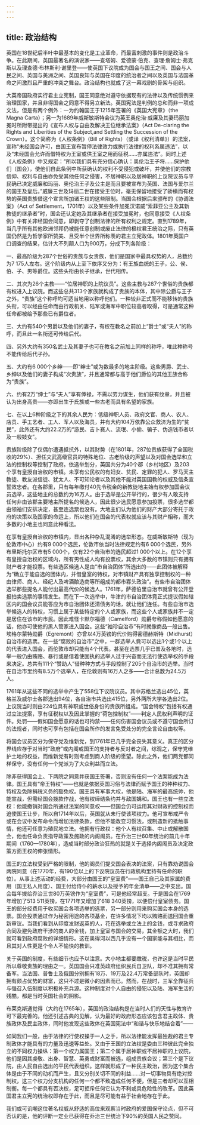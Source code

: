 ```yaml
---
---
---
```

title: 政治结构
---




英国在18世纪后半叶中最基本的变化是工业革命，而最富刺激的事件则是政治斗争。在此期间，英国最著名的演说家——查塔姆、爱德蒙·伯克、查理·詹姆士·弗克斯以及理查德·布林斯利·谢里登——使英国下议院成为国会与国王之间、国会与人民之间、英国与美洲之间、英国良知与英国在印度的统治者之间以及英国与法国革命之间激烈且严重的冲突之舞台。政治结构也就成了这一幕戏剧的骨架与组织。

大英帝国政府实行君主立宪制，国王同意绝对遵守依据现有的法律以及传统惯例来治理国家，并且非得国会之同意不得另立新法。英国宪法是判例的总和而非一项成文法，但是有两个例外：一为约翰国王于1215年签署的《英国大宪章》（the Magna Carta）；另一为1689年威斯敏斯特会议为英王奥伦治·威廉及其妻玛丽加冕时所附带提出的《宣布人权与自由及解决王位继承法案》（Act De-claring the Rights and Liberities of the Subject,and Settling the Succession of the Crown）。这个简称为《人权条例》（Bill of Rights）（或译《权利清单》）的法案，宣称“未经国会许可，由国王宣布暂停法律效力或执行法律的权利系属违法”，以及“未经国会允许而借特权为王室或供王室之用而征税……亦属违法”。同时上述《人权条例》中又规定：“所以我们具有充分信心确认：奥伦治王子将……保护他们（国会），使他们自此条例中所获确认的权利不受侵犯或破坏，并使他们的宗教信仰、权利与自由亦免受其他任何之侵害，不居神职以及居神职的上议院议员与平民确已决定威廉和玛丽、奥伦治王子及公主是而且要被宣布为英国、法国与爱尔兰的国王及皇后。”威廉三世及玛丽二世在接受王位时，毫无保留地接受了骄横而有权势的英国贵族借这个宣言所加诸王权的这些限制。当国会根据后来颁布的《协调法案》（Act of Settlement，1701年）以及某些条件加冕汉诺威“索菲亚公主及其新教徒的继承者”时，国会还认定她及其继承者在接受加冕时，也同意接受《人权条例》中有关非经国会同意，即剥夺了创制法律的所有权利之规定。直到1789年，当几乎所有其他欧洲邻邦仍被能任意创制或废止法律的极权君王统治之际，只有英国仍然是为哲学家所赞美、且受半个世界所称羡的君主立宪政体。1801年英国户口调查的结果，估计大不列颠人口为900万，分成下列各阶级：

一、最高阶级为287个世俗的贵族与女贵族，他们是国家中最具权势的人，总数约为7 175人左右。这个阶级内从上至下依序又分为：有王族血统的王子，公、侯、伯、子、男等爵位。这些头衔由长子继承，世代相传。

二、其次为26个主教——“位居神职的上院议员”。这些主教与287个世俗的贵族都有权进入上议院。而这些总共313个家族就构成了贵族的本体，其中除公爵与王子之外，“贵族”这个称呼均可适当地用以称呼他们。一种较非正式而不能移转的贵族头衔，可以经由任命而由行政机关、陆军或海军中职位较高者取得，可是通常这种任命都被给予那些已有爵位者。

三、大约有540个男爵以及他们的妻子，有权在教名之前加上“爵士”或“夫人”的称呼，而且此一名衔还可传给后代。

四、另外大约有350名武士及其妻子也可在教名之前加上同样的称呼，唯此种称号不能传给后代子孙。

五、大约有6 000个乡绅——即“绅士”或为数最多的地主阶级。这些男爵、武士、乡绅以及他们的妻子构成“次贵族”，并且通常都与高于他们爵位的其他王族合称为“贵族”。

六、约有2万“绅士”与“夫人”享有俸禄，不需以劳力谋生，他们获有纹章，并且被认为出身高贵——亦即出生于氏族或一些古老而具有名望的家族。

七、在以上6种阶级之下的其余人民为：低级神职人员、政府文官、商人、农人、店员、手工艺者、工人、军人以及海员，并有大约104万依靠公众救济为生的“贫民”，此外还有大约22.2万的“游民、吉卜赛人、流氓、小偷、骗子、伪造钱币者以及一般妓女”。

贵族阶级除了仅偶尔遭遇抵抗外，以其财势（在1801年，287位贵族获得了全国税收的29%）、担任文武高级官员的特殊地位、古老阶级的声望以及对国会选举和立法的控制权等控制了政府。依选举划分，英国共分为40个郡（乡村地区）及203个享有皇授自治权的市镇。未享有公民权的有妇女、贫民、定罪的犯人、罗马天主教徒、教友派信徒、犹太人、不可知论者以及其他不能对英国国教的权威及信条宣誓效忠者。在各郡里，只有每年缴付40先令税金的新教徒地主始有权参加国会议员选举，这些地主的总数约为16万人。由于选举是公开举行的，很少有人敢支持任何非由该郡主要地主所提名的候选人，因此很少选民愿意参加投票，很多选举都由领袖们安排决定，甚至连选票也没有。大地主们认为他们的财产大部分寄托于政府的决策以及国家的命运上，所以他们在国会的代表权就应该与其财产相称，而大多数的小地主也同意此种看法。

在享有皇授自治权的市镇内，显出各种杂乱混淆的选举形态。在威斯敏斯特（现为伦敦市中心）约有9 000个选民，伦敦市依当时法律规定约有6 000个选民，另外布里斯托尔区市有5 000个，仅有22个自治市的选民超过1 000个以上。在12个享有皇授自治权的区域内，所有男性成人均有投票权，其余大多数的市镇则只有拥有财产者才能投票。有些选区候选人是由“市自治团体”所选出的——此团体被解释为“确立于能自选的团体内，并借皇室的特权，对市镇财产具有独享控制权的一种由律师、商人、经纪人及啤酒酿造商等所组成的都市寡头政治”。有些市自治团体选举那些提名人能付出最高代价的候选人。1761年，萨德伯里自治市就曾有公开登报拍卖选票的事情发生。而在下一次选举中，牛津的市自治团体竟正式提议假如辖区内的国会议员能答应为市自治团体还清债务的话，就让他们连任。有些自治市选举候选人的特权，习惯上属于某些特定的个人或家族，而这些个人或家族并不一定是居住在该市的市民。因此难怪卡默尔福德（Camelford）勋爵夸称假如他愿意的话，他亦可使他的黑人管家进入国会。这些“袖珍自治市”有时就像商品一般出售。埃格尔蒙特勋爵（Egremont）亦曾以4万英镑的代价购得密德赫斯特（Midhurst）自治市的选票。在一些“腐败的自治市”之中，一群选举人竟可以选出1个或1个以上的代表进入国会，而伦敦市却只能有4个代表。甚至在选票几乎已普及各地时，选举一般仍由贿赂、暴行或是借着使固执的选举人过于兴奋而无法行使选举权的手段来决定。总共有111个“赞助人”借种种方式与手段控制了205个自治市的选举。当时在自治市里约有8.5万个选举人，在伦敦则有16万人之多——合计总数为24.5万人。

1761年从这些不同的选举中产生了558位下议院议员。其中苏格兰选出45位，英格兰及威尔士各郡选出94位，各自治市共选出415位，另外两所大学各选出2位。上议院当时则由224位具有神职或世俗身份的贵族所组成。“国会特权”包括有权通过立法提案，享有征税权以及因此掌握的“荷包控制权”——判定人民权利声明的证件。处罚——假如国会愿意的话也可拘禁——任何伤害国会议员或不遵守国会所订的法规者，同时也可享有包括在国会所作的发言免受处分的完全言论自由权等。

将国会议员区分为保守党及维新党，到1761年已几乎完全丧失其意义。真正的区分界线应存于对当时“政府”或内阁或国王的支持者与反对者之间，综观之，保守党维护土地的权益，而维新党有时则考虑到商人阶级的愿望。除此之外，他们两党都同样保守，没有任何一个党派为了大众利益而立法。

除非获得国会上、下两院之同意并获国王签署，否则没有任何一个法案能成为法律。国王具有“帝王特权”——也就是依据英国习俗与法律而赋予国王的种种权力、特权及免除捐税义务的豁免权。国王具有军事大权，他是陆、海军的最高统帅，他能宣战，但需经国会拨款作战，他有权缔结条约并与敌国媾和。国王也有一些立法权：他能撤销对国会所通过法案的同意权——但国会仍可运用其对财政的控制权而迫使国王让步，所以自1714年以后，英国就从未行使该项权力。他可宣布戒严令或在会议中发布命令而增加法律条款，但他不能改变习惯法，或制造新的抵触事情，他还可任意为殖民地立法。他拥有行政权：他个人有权召集、中止或解散国会，他也任命负责指导政策及施政的内阁阁员。在乔治三世60年统治的前几十年期间（1760—1780年），造成当时部分政治狂热的就是关于选择内阁阁员及决定政策方面王权的伸张情形。

国王的立法权受到严格的限制，他的阁员们提交国会表决的法案，只有靠劝说国会两院同意（在1770年，有190位以上的下议院议员在行政机构里持有任命的职位）。从事上述活动的经费，大部分由国王的“皇室费”——国王自己及其家属的费用（国王私人用度）、国王付给侍仆的薪水以及授予的年金清单——之中支出。国会每年拨给乔治三世80万英镑作为“皇室费”，可是他经常超支。于是国会在1769年增加了513 511英镑，在1771年又增加了618 340英镑，以便偿付皇室债务。国王的部分经费用于收买国会各项选举的选票，另一部分则用来购买国会本身的选票。国会投票通过作为秘密用途的各项基金，在许多情况下均以贿赂而送回国会重新审议。当我们看到从印度发财返英的人，花在选举或立法上的金钱，或寻求政府合同及避免政府干涉的商人的金钱，加上皇室与国会的交易，其金额之大时，我们就可看到政府腐败的详细情形。这在奥得河以西几乎没有一个国家能与其相比，而且其对人性更是个令人不愉快的教训。

关于英国的制度，有些细节也应予以注意。大小地主都要缴税，也许这是当时平民所以尊敬贵族的理由之一。英国国会只准英政府组织民兵自卫队，却不准其拥有常备军。当法国、普鲁士及俄国分别拥有18万、19万及22.4万常备部队时，英国却拥有颇占优势的财富，这只不过是微小的因素而已。然而，在战时，三军全靠征兵与强召入伍制度以积极补充兵源。这种制度对个人自由的侵犯以及陆、海军生活的残酷，都是当时英国社会的阴影。

布莱克斯通觉得（大约在1765年），英国的政治结构是在当时人们的天性与教育许可下最完善的。他还引述古典的见解，认为最好的政府形态应该包含君主政体、贵族政体及民主政体，同时他发现这些政体在英国宪法中“和谐与快乐地结合着”——

如同我们一般，由于法律的行使权操于一人之手，所以法律能发挥最独裁的君主专制政体才能具有的力量及迅速等益处。又由于王国的立法权是委由三种彼此完全独立的不同权力操纵：第一个权力属国王；第二个属于居神职或不居神职的上议院，他们是因其虔敬、出身、智慧、英勇或财富而被选，组成贵族会议；第三个是下议院，由人民自由选出的平民代表组织。这样就形成了一种民主政治，因为这个集合体是由于不同的动机而产生，且又分别关切不同的利益……对一切事物具有绝对控制权，这三个权力分支机构的任何一个都不致造成任何不便，但是三者却可以互相制衡。每一个都具有否决权，足可拒斥任何它认为不利或具危险性的改革。因此英国君主立宪的统治权即存在于此，而且是尽可能有益于社会地存在于此。



我们或可讥嘲这位著名权威从舒适的高位来观察当时政府的爱国保守论点，但不可否认的是，他的评断一定业已获得在乔治三世统治下90%的英国人民之赞同。
